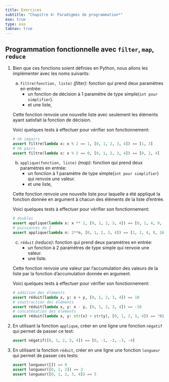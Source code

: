 ```yaml
---
title: Exercices
subtitle: "Chapitre 4: Paradigmes de programmation*"
exo: true
type: exo
tabnav: true
---
```

## Programmation fonctionnelle avec `filter`, `map`, `reduce`

1. Bien que ces fonctions soient définies en Python, nous allons les implémenter avec les noms
suivants:

   a) `filtre(fonction, liste)` _(filter)_: fonction qui prend deux paramètres en entrée:
       - un fonction de décision à 1 paramètre de type simple(`int pour simplifier`).
       - et une liste,
       
     Cette fonction renvoie une nouvelle liste avec seulement les éléments ayant satisfait la
     fonction de décision.
   
     Voici quelques tests à effectuer pour vérifier son fonctionnement:
   
     ```python
     # nb impairs
     assert filtre(lambda x: x % 2 == 1, [0, 1, 2, 3, 4]) == [1, 3]
     # nb pairs
     assert filtre(lambda x: x % 2 == 0, [0, 1, 2, 3, 4]) == [0, 2, 4]
     ```
   
   b) `applique(fonction, liste)` _(map)_: fonction qui prend deux paramètres en entrée:
       - un fonction à 1 paramètre de type simple(`int pour simplifier`) qui renvoie une valeur.
       - et une liste,
       
     Cette fonction renvoie une nouvelle liste pour laquelle a été appliqué la fonction donnée en
     argument à chacun des éléments de la liste d'entrée.
   
     Voici quelques tests à effectuer pour vérifier son fonctionnement:
   
     ```python
     # doubles
     assert applique(lambda x: x ** 2, [0, 1, 2, 3, 4]) == [0, 1, 4, 9, 16]
     # puissances de 2
     assert applique(lambda n: 2**n, [0, 1, 2, 3, 4]) == [1, 2, 4, 8, 16]
     ```
   
   c) `réduit` _(reduce)_: fonction qui prend deux paramètres en entrée:
       - un fonction à 2 paramètres de type simple qui renvoie une valeur.
       - une liste.
       
     Cette fonction renvoie une valeur par l'accumulation des valeurs de la liste par la fonction
     d'accumulation donnée en argument.
   
     Voici quelques tests à effectuer pour vérifier son fonctionnement:
   
     ```python
     # addition des éléments
     assert réduit(lambda x, y: x + y, [0, 1, 2, 3, 4]) == 10
     # soustraction des éléments
     assert réduit(lambda x, y: x - y, [0, 1, 2, 3, 4]) == -10
     # concaténation des éléments
     assert réduit(lambda x, y: str(x) + str(y), [0, 1, 2, 3, 4]) == "01234"
     ```

2. En utilisant la fonction `applique`, créer en une ligne une fonction `négatif` qui permet de
   passer ce test:
   ```python
   assert négatif([0, 1, 2, 3, 4]) == [0, -1, -2, -3, -4]
   ```

3. En utilisant la fonction `réduit`, créer en une ligne une fonction `longueur` qui permet de
   passer ces tests:
   ```python
   assert longueur([]) == 0
   assert longueur([0, 1, 2]) == 3
   assert longueur([0, 1, 2, 3, 4]) == 5
   ```


